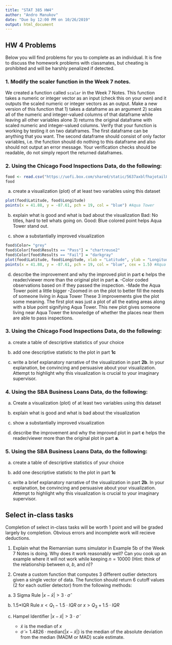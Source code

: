 ```yaml
---
title: "STAT 385 HW4"
author: "Andro Manukov"
date: "Due by 12:00 PM on 10/26/2019"
output: html_document
---
```



## HW 4 Problems

Below you will find problems for you to complete as an individual. It is fine to discuss the homework problems with classmates, but cheating is prohibited and will be harshly penalized if detected.

### 1. Modify the scaler function in the Week 7 notes.

We created a function called `scalar` in the Week 7 Notes. This function takes a numeric or integer vector as an input (check this on your own) and it outputs the scaled numeric or integer vectors as an output. Make a new version of this function that 1) takes a dataframe as an argument 2) scales all of the numeric and integer-valued columns of that dataframe while leaving all other variables alone 3) returns the original dataframe with scaled numeric and integer-valued columns. Verify that your function is working by testing it on two dataframes. The first dataframe can be anything that you want. The second dataframe should consist of only factor variables, i.e. the function should do nothing to this dataframe and also should not output an error message. Your verification checks should be readable, do not simply report the returned dataframes.


### 2. Using the Chicago Food Inspections Data, do the following:
```r
food <- read.csv("https://uofi.box.com/shared/static/5637axblfhajotail80yw7j2s4r27hxd.csv")
food
```


a. create a visualization (plot) of at least two variables using this dataset
```r
plot(food$Latitude, food$Longitude)
points(x = 41.88, y = -87.61, pch = 19, col = "blue") #Aqua Tower
```

b. explain what is good and what is bad about the visualization
Bad: No titles, hard to tell whats going on. 
Good: Blue colored point helps Aqua Tower stand out. 

c. show a substantially improved visualization
```r
food$Color= "grey"
food$Color[food$Results == "Pass"] = "chartreuse2"
food$Color[food$Results == "Fail"] = "darkgray"
plot(food$Latitude, food$Longitude, xlab = "Latitude", ylab = "Longitude", main = "Passing Food Areas in Relation to Aqua Tower", col = food$Color, ylim = c(-87.7, -87.55), xlim = c(41.8, 41.95))
points(x = 41.88, y = -87.61, pch = 19, col = "blue", cex = 1.5) #Aqua Tower
```
d. describe the improvement and why the improved plot in part **c** helps the reader/viewer more than the original plot in part **a**.
-Color coded observations based on if they passed the inspection. 
-Made the Aqua Tower point a little bigger
-Zoomed in on the plot to better fill the needs of someone living in Aqua Tower 
These 3 improvements give the plot some meaning. The first plot was just a plot of all the eating areas along with a blue point signifying Aqua Tower. This new plot gives someone living near Aqua Tower the knowledge of whether the places near them are able to pass inspections.  

### 3. Using the Chicago Food Inspections Data, do the following:

a. create a table of descriptive statistics of your choice

b. add one descriptive statistic to the plot in part **1c**

c. write a brief explanatory narrative of the visualization in part **2b**. In your explanation, be convincing and persuasive about your visualization. Attempt to highlight why this visualization is crucial to your imaginary supervisor.

### 4. Using the SBA Business Loans Data, do the following:

a. Create a visualization (plot) of at least two variables using this dataset

b. explain what is good and what is bad about the visualization

c. show a substantially improved visualization

d. describe the improvement and why the improved plot in part **c** helps the reader/viewer more than the original plot in part **a**.


### 5. Using the SBA Business Loans Data, do the following:

a. create a table of descriptive statistics of your choice

b. add one descriptive statistic to the plot in part **1c**

c. write a brief explanatory narrative of the visualization in part **2b**. In your explanation, be convincing and persuasive about your visualization. Attempt to highlight why this visualization is crucial to your imaginary supervisor.


## Select in-class tasks
	
Completion of select in-class tasks will be worth 1 point and will be graded largely by completion. Obvious errors and incomplete work will recieve deductions. 

1. Explain what the Riemannian sums simulator in Example 5b of the Week 7 Notes is doing. Why does it work reasonably well? Can you cook up an example where it will not work while keeping $n = 10000$ (Hint: think of the relationship between $a$, $b$, and $n$)?

2. Create a custom function that computes 3 different outlier detectors given a single vector of data. The function should return 6 cutoff values (2 for each outlier detector) from the following methods:

a. 3 Sigma Rule $|x-\bar{x}|>3 \cdot \hat{\sigma}$ 
  
b. 1.5*IQR Rule $x<Q_1-1.5\cdot IQR$ or $x>Q_3+1.5 \cdot IQR$
  
c. Hampel Identifier $|x-\tilde{x}|> 3 \cdot \tilde{\sigma}$  
      - $\tilde{x}$ is the median of $x$  
      - $\tilde{\sigma}=1.4826 \cdot \textrm{median}\{|x-\tilde{x}|\}$ is the median of the absolute deviation from the median (MADM or MAD) scale estimate. 
	
